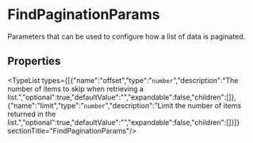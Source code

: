 
# FindPaginationParams

Parameters that can be used to configure how a list of data is paginated.

## Properties

<TypeList types={[{"name":"offset","type":"`number`","description":"The number of items to skip when retrieving a list.","optional":true,"defaultValue":"","expandable":false,"children":[]},{"name":"limit","type":"`number`","description":"Limit the number of items returned in the list.","optional":true,"defaultValue":"","expandable":false,"children":[]}]}  sectionTitle="FindPaginationParams"/>
